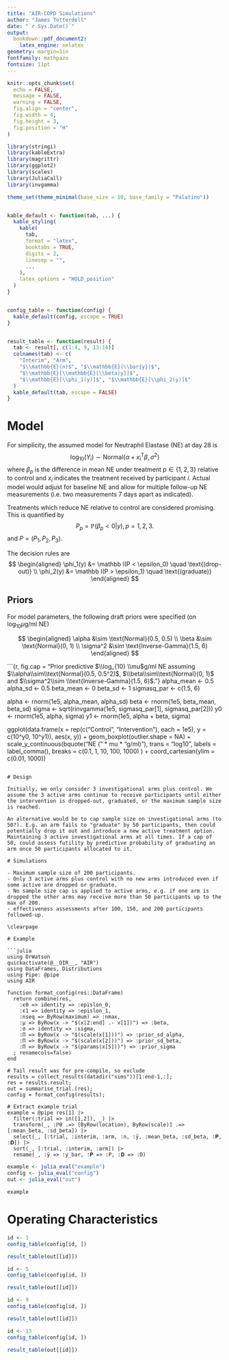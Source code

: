 ```yaml
---
title: "AIR-COPD Simulations"
author: "James Totterdell"
date: "`r Sys.Date()`"
output: 
  bookdown::pdf_document2:
    latex_engine: xelatex
geometry: margin=1in
fontfamily: mathpazo
fontsize: 11pt
---
```


```r
knitr::opts_chunk$set(
  echo = FALSE,
  message = FALSE,
  warning = FALSE,
  fig.align = "center",
  fig.width = 4,
  fig.height = 3,
  fig.position = "H"
)
```


```r
library(stringi)
library(kableExtra)
library(magrittr)
library(ggplot2)
library(scales)
library(JuliaCall)
library(invgamma)

theme_set(theme_minimal(base_size = 10, base_family = "Palatino"))


kable_default <- function(tab, ...) {
  kable_styling(
    kable(
      tab,
      format = "latex",
      booktabs = TRUE,
      digits = 2,
      linesep = "",
      ...
    ),
    latex_options = "HOLD_position"
  )
}


config_table <- function(config) {
  kable_default(config, escape = TRUE)
}


result_table <- function(result) {
  tab <- result[, c(1:4, 9, 13:14)]
  colnames(tab) <- c(
    "Interim", "Arm",
    "$\\mathbb{E}(n)$", "$\\mathbb{E}(\\bar{y})$",
    "$\\mathbb{E}[\\mathbb{E}[\\beta|y]]$",
    "$\\mathbb{E}[\\phi_1(y)]$", "$\\mathbb{E}[\\phi_2(y)]$"
  )
  kable_default(tab, escape = FALSE)
}
```

# Model

For simplicity, the assumed model for Neutraphil Elastase (NE) at day 28 is
$$
\log_{10}(Y_i) \sim \text{Normal}(\alpha + x_i^{\mathsf{T}}\beta, \sigma^2)
$$
where $\beta_p$ is the difference in mean NE under treatment $p\in\{1,2,3\}$ relative to control and $x_i$ indicates the treatment received by participant $i$. Actual model would adjust for baseline NE and allow for multiple follow-up NE measurements (i.e. two measurements 7 days apart as indicated).

Treatments which reduce NE relative to control are considered promising. This is quantified by
$$
P_p = \mathbb P(\beta_p < 0|y), p = 1,2,3.
$$
and $P = (P_1, P_2, P_3)$.

The decision rules are
$$
\begin{aligned}
\phi_1(y) &= \mathbb I(P < \epsilon_0) \quad \text{(drop-out)} \\
\phi_2(y) &= \mathbb I(P > \epsilon_1) \quad \text{(graduate)} 
\end{aligned}
$$

## Priors 

For model parameters, the following draft priors were specified (on $\log_{10} \mu$g/ml NE)

$$
\begin{aligned}
\alpha &\sim \text{Normal}(0.5, 0.5) \\
\beta &\sim \text{Normal}(0, 1) \\
\sigma^2 &\sim \text{Inverse-Gamma}(1.5, 6)
\end{aligned}
$$

```{r, fig.cap = "Prior predictive $\\log_{10} \\mu$g/ml NE assuming $\\alpha\\sim\\text{Normal}(0.5, 0.5^2)$, $\\beta\\sim\\text{Normal}(0, 1)$ and $\\sigma^2\\sim \\text{Inverse-Gamma}(1.5, 6)$."}
alpha_mean <- 0.5
alpha_sd <- 0.5
beta_mean <- 0
beta_sd <- 1
sigmasq_par <- c(1.5, 6)

alpha <- rnorm(1e5, alpha_mean, alpha_sd)
beta <- rnorm(1e5, beta_mean, beta_sd)
sigma <- sqrt(rinvgamma(1e5, sigmasq_par[1], sigmasq_par[2]))
y0 <- rnorm(1e5, alpha, sigma)
y1 <- rnorm(1e5, alpha + beta, sigma)

ggplot(data.frame(x = rep(c("Control", "Intervention"), each = 1e5), y = c(10^y0, 10^y1)), aes(x, y)) +
  geom_boxplot(outlier.shape = NA) +
  scale_y_continuous(bquote("NE (" * mu * "g/ml)"),
    trans = "log10",
    labels = label_comma(), breaks = c(0.1, 1, 10, 100, 1000)
  ) +
  coord_cartesian(ylim = c(0.01, 1000))
```

# Design

Initially, we only consider 3 investigational arms plus control. We assume the 3 active arms continue to receive participants until either the intervention is dropped-out, graduated, or the maximum sample size is reached.

An alternative would be to cap sample size on investigational arms (to 50?). E.g. an arm fails to "graduate" by 50 participants, then could potentially drop it out and introduce a new active treatment option. Maintaining 3 active investigational arms at all times. If a cap of 50, could assess futility by predictive probability of graduating an arm once 50 participants allocated to it.

# Simulations

- Maximum sample size of 200 participants.
- Only 3 active arms plus control with no new arms introduced even if some active are dropped or graduate.
- No sample size cap is applied to active arms, e.g. if one arm is dropped the other arms may receive more than 50 participants up to the max of 200.
- effectiveness assessments after 100, 150, and 200 participants followed-up.

\clearpage

# Example

```julia
using DrWatson
quickactivate(@__DIR__, "AIR")
using DataFrames, Distributions
using Pipe: @pipe
using AIR

function format_config(res::DataFrame)
  return combine(res, 
    :ϵ0 => identity => :epislon_0, 
    :ϵ1 => identity => :epislon_1, 
    :nseq => ByRow(maximum) => :nmax,
    :μ => ByRow(x -> "$(x[2:end] .- x[1])") => :beta,
    :σ => identity => :sigma,
    :Π => ByRow(x -> "$(scale(x[1]))") => :prior_sd_alpha,
    :Π => ByRow(x -> "$(scale(x[2]))") => :prior_sd_beta,
    :Π => ByRow(x -> "$(params(x[5]))") => :prior_sigma
  ; renamecols=false)
end

# Tail result was for pre-compile, so exclude
results = collect_results(datadir("sims"))[1:end-1,:];
res = results.result;
out = summarise_trial.(res);
config = format_config(results);

# Extract example trial
example = @pipe res[1] |>
  filter(:trial => in([1,2]), _) |>
  transform(_, :ℙθ .=> [ByRow(location), ByRow(scale)] .=> [:mean_beta, :sd_beta]) |>
  select(_, [:trial, :interim, :arm, :n, :ȳ, :mean_beta, :sd_beta, :𝐏, :𝐃]) |>
  sort(_, [:trial, :interim, :arm]) |>
  rename(_, :ȳ => :y_bar, :𝐏 => :P, :𝐃 => :D)
```

```r
example <- julia_eval("example")
config <- julia_eval("config")
out <- julia_eval("out")
```

```r
example
```

\clearpage

# Operating Characteristics

```r
id <- 1
config_table(config[id, ])
```

```r
result_table(out[[id]])
```


```r
id <- 5
config_table(config[id, ])
```

```r
result_table(out[[id]])
```


```r
id <- 9
config_table(config[id, ])
```

```r
result_table(out[[id]])
```

```r
id <- 13
config_table(config[id, ])
```

```r
result_table(out[[id]])
```